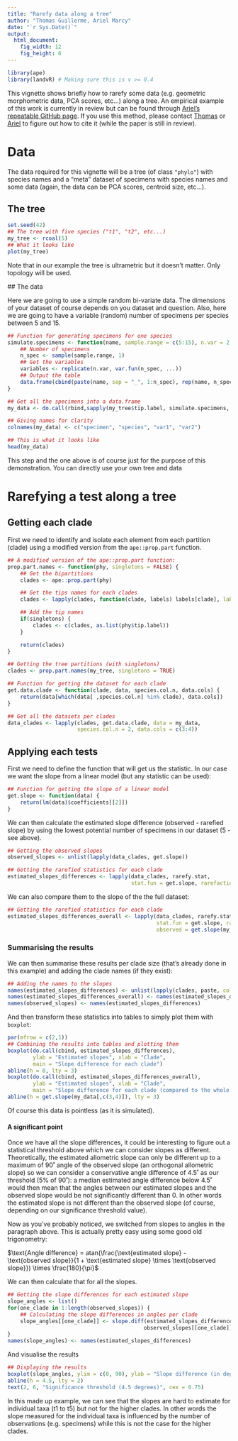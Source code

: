 ```yaml
---
title: "Rarefy data along a tree"
author: "Thomas Guillerme, Ariel Marcy"
date: "`r Sys.Date()`"
output:
  html_document:
    fig_width: 12
    fig_height: 6
---
```


```r
library(ape)
library(landvR) # Making sure this is v >= 0.4
```

This vignette shows briefly how to rarefy some data (e.g. geometric morphometric data, PCA scores, etc...) along a tree.
An empirical example of this work is currently in review but can be found through [Ariel's repeatable GitHub page](https://github.com/miracleray/allometry-rodents).
If you use this method, please contact [Thomas](mailto:guillert@tcd.ie) or [Ariel](mailto:a.marcy@uq.edu.au) to figure out how to cite it (while the paper is still in review).

# Data

The data required for this vignette will be a tree (of class `"phylo"`) with species names and a "meta" dataset of specimens with species names and some data (again, the data can be PCA scores, centroid size, etc...).

## The tree

```r
set.seed(42)
## The tree with five species ("t1", "t2", etc...)
my_tree <- rcoal(5)
## What it looks like
plot(my_tree)
```

Note that in our example the tree is ultrametric but it doesn't matter.
Only topology will be used.

## The data

Here we are going to use a simple random bi-variate data.
The dimensions of your dataset of course depends on you dataset and question.
Also, here we are going to have a variable (random) number of specimens per species between 5 and 15.


```r
## Function for generating specimens for one species
simulate.specimens <- function(name, sample.range = c(5:15), n.var = 2, var.fun = rnorm, ...) {
    ## Number of specimens
    n_spec <- sample(sample.range, 1)
    ## Get the variables
    variables <- replicate(n.var, var.fun(n_spec, ...))
    ## Output the table
    data.frame(cbind(paste(name, sep = "_", 1:n_spec), rep(name, n_spec)), variables)
}

## Get all the specimens into a data.frame
my_data <- do.call(rbind,sapply(my_tree$tip.label, simulate.specimens, simplify = FALSE))

## Giving names for clarity
colnames(my_data) <- c("specimen", "species", "var1", "var2")

## This is what it looks like
head(my_data)
```

This step and the one above is of course just for the purpose of this demonstration.
You can directly use your own tree and data

# Rarefying a test along a tree

## Getting each clade

First we need to identify and isolate each element from each partition (clade) using a modified version from the `ape::prop.part` function.

```r
## A modified version of the ape::prop.part function:
prop.part.names <- function(phy, singletons = FALSE) {
    ## Get the bipartitions
    clades <- ape::prop.part(phy)

    ## Get the tips names for each clades
    clades <- lapply(clades, function(clade, labels) labels[clade], labels = attr(clades, "labels"))

    ## Add the tip names
    if(singletons) {
        clades <- c(clades, as.list(phy$tip.label))
    }

    return(clades)
}

## Getting the tree partitions (with singletons)
clades <- prop.part.names(my_tree, singletons = TRUE)

## Function for getting the dataset for each clade
get.data.clade <- function(clade, data, species.col.n, data.cols) {
    return(data[which(data[ ,species.col.n] %in% clade), data.cols])
}

## Get all the datasets per clades
data_clades <- lapply(clades, get.data.clade, data = my_data,
                      species.col.n = 2, data.cols = c(3:4))
```

## Applying each tests

First we need to define the function that will get us the statistic.
In our case we want the slope from a linear model (but any statistic can be used):

```r
## Function for getting the slope of a linear model
get.slope <- function(data) {
    return(lm(data)$coefficients[[2]])
}
```

We can then calculate the estimated slope difference (observed - rarefied slope) by using the lowest potential number of specimens in our dataset (5 - see above).

```r
## Getting the observed slopes
observed_slopes <- unlist(lapply(data_clades, get.slope))

## Getting the rarefied statistics for each clade
estimated_slopes_differences <- lapply(data_clades, rarefy.stat,
                                       stat.fun = get.slope, rarefaction = 5)
```

We can also compare them to the slope of the the full dataset:

```r
## Getting the rarefied statistics for each clade
estimated_slopes_differences_overall <- lapply(data_clades, rarefy.stat,
                                               stat.fun = get.slope, rarefaction = 5,
                                               observed = get.slope(my_data[,c(3,4)]))
```

### Summarising the results

We can then summarise these results per clade size (that's already done in this example) and adding the clade names (if they exist):

```r
## Adding the names to the slopes
names(estimated_slopes_differences) <- unlist(lapply(clades, paste, collapse = "+"))
names(estimated_slopes_differences_overall) <- names(estimated_slopes_differences)
names(observed_slopes) <- names(estimated_slopes_differences)
```

And then transform these statistics into tables to simply plot them with `boxplot`:

```r
par(mfrow = c(2,1))
## Combining the results into tables and plotting them
boxplot(do.call(cbind, estimated_slopes_differences),
        ylab = "Estimated slopes", xlab = "Clade",
        main = "Slope difference for each clade")
abline(h = 0, lty = 3)
boxplot(do.call(cbind, estimated_slopes_differences_overall),
        ylab = "Estimated slopes", xlab = "Clade",
        main = "Slope difference for each clade (compared to the whole dataset)")
abline(h = get.slope(my_data[,c(3,4)]), lty = 3)
```

Of course this data is pointless (as it is simulated).

#### A significant point

Once we have all the slope differences, it could be interesting to figure out a statistical threshold above which we can consider slopes as different.
Theoretically, the estimated allometric slope can only be different up to a maximum of 90˚ angle of the observed slope (an orthogonal allometric slope) so we can consider a conservative angle difference of 4.5˚ as our threshold (5% of 90˚): a median estimated angle difference below 4.5˚ would then mean that the angles between our estimated slopes and the observed slope would be not significantly different than 0.
In other words the estimated slope is not different than the observed slope (of course, depending on our significance threshold value).

Now as you've probably noticed, we switched from slopes to angles in the paragraph above.
This is actually pretty easy using some good old trigonometry:

$\text{Angle difference} = atan(\frac{\text{estimated slope} - \text{observed slope}}{1 + \text{estimated slope} \times \text{observed slope}}) \times \frac{180}{\pi}$

We can then calculate that for all the slopes.

```r
## Getting the slope differences for each estimated slope
slope_angles <- list()
for(one_clade in 1:length(observed_slopes)) {
    ## Calculating the slope differences in angles per clade
    slope_angles[[one_clade]] <- slope.diff(estimated_slopes_differences[[one_clade]],
                                           observed_slopes[[one_clade]])
}
names(slope_angles) <- names(estimated_slopes_differences)
```

And visualise the results

```r
## Displaying the results
boxplot(slope_angles, ylim = c(0, 90), ylab = "Slope difference (in degrees)", xlab = "Clade")
abline(h = 4.5, lty = 2)
text(2, 6, "Significance threshold (4.5 degrees)", cex = 0.75)
```

In this made up example, we can see that the slopes are hard to estimate for individual taxa (t1 to t5) but not for the higher clades.
In other words the slope measured for the individual taxa is influenced by the number of observations (e.g. specimens) while this is not the case for the higher clades.